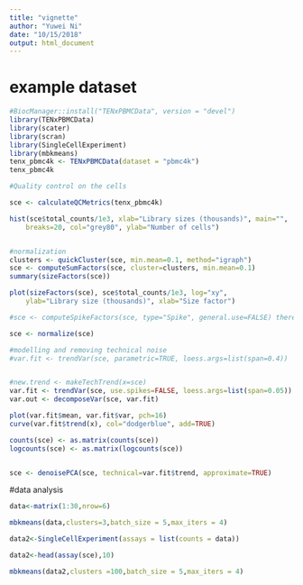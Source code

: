 ```yaml
---
title: "vignette"
author: "Yuwei Ni"
date: "10/15/2018"
output: html_document
---
```


# example dataset

```r
#BiocManager::install("TENxPBMCData", version = "devel")
library(TENxPBMCData)
library(scater)
library(scran)
library(SingleCellExperiment)
library(mbkmeans)
tenx_pbmc4k <- TENxPBMCData(dataset = "pbmc4k")
tenx_pbmc4k

#Quality control on the cells

sce <- calculateQCMetrics(tenx_pbmc4k) 

hist(sce$total_counts/1e3, xlab="Library sizes (thousands)", main="", 
    breaks=20, col="grey80", ylab="Number of cells")


#normalization
clusters <- quickCluster(sce, min.mean=0.1, method="igraph")
sce <- computeSumFactors(sce, cluster=clusters, min.mean=0.1)
summary(sizeFactors(sce))

plot(sizeFactors(sce), sce$total_counts/1e3, log="xy",
    ylab="Library size (thousands)", xlab="Size factor")

#sce <- computeSpikeFactors(sce, type="Spike", general.use=FALSE) there are no spike-in transcripts available

sce <- normalize(sce)

#modelling and removing technical noise
#var.fit <- trendVar(sce, parametric=TRUE, loess.args=list(span=0.4))


#new.trend <- makeTechTrend(x=sce)
var.fit <- trendVar(sce, use.spikes=FALSE, loess.args=list(span=0.05))
var.out <- decomposeVar(sce, var.fit)

plot(var.fit$mean, var.fit$var, pch=16)
curve(var.fit$trend(x), col="dodgerblue", add=TRUE)

counts(sce) <- as.matrix(counts(sce))
logcounts(sce) <- as.matrix(logcounts(sce))


sce <- denoisePCA(sce, technical=var.fit$trend, approximate=TRUE)


```

#data analysis
```r

data<-matrix(1:30,nrow=6)

mbkmeans(data,clusters=3,batch_size = 5,max_iters = 4)

data2<-SingleCellExperiment(assays = list(counts = data))

data2<-head(assay(sce),10)

mbkmeans(data2,clusters =100,batch_size = 5,max_iters = 4)


```


